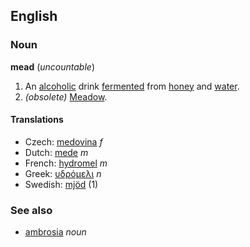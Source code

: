 ==English==
===Noun===
'''mead''' (''uncountable'')

# An [[alcoholic]] drink [[fermented]] from [[honey]] and [[water]].
# ''(obsolete)'' [[Meadow]].

====Translations====
*Czech: [[medovina]] ''f''
*Dutch: [[mede]] ''m''
*French: [[hydromel]] ''m''
*Greek: [[υδρόμελι]] ''n''
*Swedish: [[mjöd]] (1)

===See also===
*[[ambrosia]] ''noun''